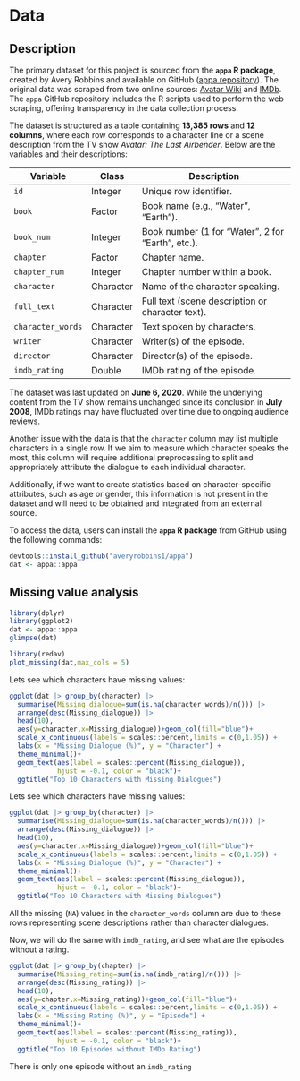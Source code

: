 # Data

## Description

The primary dataset for this project is sourced from the **`appa` R package**, created by Avery Robbins and available on GitHub ([appa repository](https://github.com/averyrobbins1/appa/tree/master)). The original data was scraped from two online sources: [Avatar Wiki](https://avatar.fandom.com/wiki/Avatar_Wiki) and [IMDb](https://www.imdb.com/title/tt0417299/?ref_=fn_al_tt_2). The `appa` GitHub repository includes the R scripts used to perform the web scraping, offering transparency in the data collection process.

The dataset is structured as a table containing **13,385 rows** and **12 columns**, where each row corresponds to a character line or a scene description from the TV show *Avatar: The Last Airbender*. Below are the variables and their descriptions:

| Variable           | Class       | Description                                      |
|--------------------|-------------|--------------------------------------------------|
| `id`               | Integer     | Unique row identifier.                          |
| `book`             | Factor      | Book name (e.g., "Water", "Earth").             |
| `book_num`         | Integer     | Book number (1 for "Water", 2 for "Earth", etc.).|
| `chapter`          | Factor      | Chapter name.                                   |
| `chapter_num`      | Integer     | Chapter number within a book.                  |
| `character`        | Character   | Name of the character speaking.                |
| `full_text`        | Character   | Full text (scene description or character text).|
| `character_words`  | Character   | Text spoken by characters.                     |
| `writer`           | Character   | Writer(s) of the episode.                      |
| `director`         | Character   | Director(s) of the episode.                    |
| `imdb_rating`      | Double      | IMDb rating of the episode.                    |


The dataset was last updated on **June 6, 2020**. While the underlying content from the TV show remains unchanged since its conclusion in **July 2008**, IMDb ratings may have fluctuated over time due to ongoing audience reviews.

Another issue with the data is that the `character` column may list multiple characters in a single row. If we aim to measure which character speaks the most, this column will require additional preprocessing to split and appropriately attribute the dialogue to each individual character.

Additionally, if we want to create statistics based on character-specific attributes, such as age or gender, this information is not present in the dataset and will need to be obtained and integrated from an external source.

To access the data, users can install the **`appa` R package** from GitHub using the following commands:

```r
devtools::install_github("averyrobbins1/appa")
dat <- appa::appa
```



## Missing value analysis
```r
library(dplyr)
library(ggplot2)
dat <- appa::appa
glimpse(dat)
```
```r
library(redav)
plot_missing(dat,max_cols = 5)
```
Lets see which characters have missing values:
```r
ggplot(dat |> group_by(character) |> 
  summarise(Missing_dialogue=sum(is.na(character_words)/n())) |> 
  arrange(desc(Missing_dialogue)) |> 
  head(10),
  aes(y=character,x=Missing_dialogue))+geom_col(fill="blue")+
  scale_x_continuous(labels = scales::percent,limits = c(0,1.05)) +
  labs(x = "Missing Dialogue (%)", y = "Character") +
  theme_minimal()+
  geom_text(aes(label = scales::percent(Missing_dialogue)), 
            hjust = -0.1, color = "black")+
  ggtitle("Top 10 Characters with Missing Dialogues")
```
Lets see which characters have missing values:
```r
ggplot(dat |> group_by(character) |> 
  summarise(Missing_dialogue=sum(is.na(character_words)/n())) |> 
  arrange(desc(Missing_dialogue)) |> 
  head(10),
  aes(y=character,x=Missing_dialogue))+geom_col(fill="blue")+
  scale_x_continuous(labels = scales::percent,limits = c(0,1.05)) +
  labs(x = "Missing Dialogue (%)", y = "Character") +
  theme_minimal()+
  geom_text(aes(label = scales::percent(Missing_dialogue)), 
            hjust = -0.1, color = "black")+
  ggtitle("Top 10 Characters with Missing Dialogues")
```
All the missing (`NA`) values in the `character_words` column are due to these rows representing scene descriptions rather than character dialogues. 

Now, we will do the same with `imdb_rating`, and see what are the episodes without a rating.
```r
ggplot(dat |> group_by(chapter) |> 
  summarise(Missing_rating=sum(is.na(imdb_rating)/n())) |> 
  arrange(desc(Missing_rating)) |> 
  head(10),
  aes(y=chapter,x=Missing_rating))+geom_col(fill="blue")+
  scale_x_continuous(labels = scales::percent,limits = c(0,1.05)) +
  labs(x = "Missing Rating (%)", y = "Episode") +
  theme_minimal()+
  geom_text(aes(label = scales::percent(Missing_rating)), 
            hjust = -0.1, color = "black")+
  ggtitle("Top 10 Episodes without IMDb Rating")
```

There is only one episode without an `imdb_rating`
